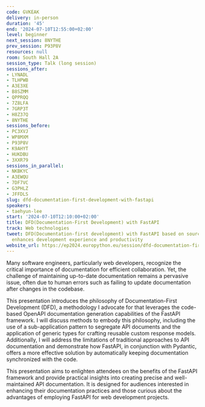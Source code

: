 ```yaml
---
code: GVKEAK
delivery: in-person
duration: '45'
end: '2024-07-10T12:55:00+02:00'
level: beginner
next_session: 8NYTHE
prev_session: P93P8V
resources: null
room: South Hall 2A
session_type: Talk (long session)
sessions_after:
- LYNADL
- TLHPWB
- A3E3XE
- B8SZMM
- QPPRQQ
- 7Z8LFA
- 7GRP3T
- H8Z37Q
- 8NYTHE
sessions_before:
- PC3XVJ
- WP8MXM
- P93P8V
- K9AHYT
- HUKDBU
- 3XXR79
sessions_in_parallel:
- NKBKYC
- A3EWQU
- 7DF7VC
- G3PHLZ
- JFFDLS
slug: dfd-documentation-first-development-with-fastapi
speakers:
- taehyun-lee
start: '2024-07-10T12:10:00+02:00'
title: DFD(Documentation-First Development) with FastAPI
track: Web technologies
tweet: DFD(Documentation-first development) with FastAPI based on source codes that
  enhances development experience and productivity
website_url: https://ep2024.europython.eu/session/dfd-documentation-first-development-with-fastapi
---
```


Many software engineers, particularly web developers, recognize the critical importance of documentation for efficient collaboration. Yet, the challenge of maintaining up-to-date documentation remains a pervasive issue, often due to human errors such as failing to update documentation after changes in the codebase.

This presentation introduces the philosophy of Documentation-First Development (DFD), a methodology I advocate for that leverages the code-based OpenAPI documentation generation capabilities of the FastAPI framework. I will discuss methods to embody this philosophy, including the use of a sub-application pattern to segregate API documents and the application of generic types for crafting reusable custom response models. Additionally, I will address the limitations of traditional approaches to API documentation and demonstrate how FastAPI, in conjunction with Pydantic, offers a more effective solution by automatically keeping documentation synchronized with the code.

This presentation aims to enlighten attendees on the benefits of the FastAPI framework and provide practical insights into creating precise and well-maintained API documentation. It is designed for audiences interested in enhancing their documentation practices and those curious about the advantages of employing FastAPI for web development projects.
